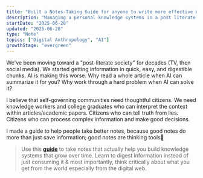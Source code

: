 ```yaml
---
title: "Built a Notes-Taking Guide for anyone to write more effective notes."
description: "Managing a personal knowledge systems in a post literate society"
startDate: "2025-06-28"
updated: "2025-06-28"
type: "Note"
topics: ["Digital Anthropology", "AI"]
growthStage: "evergreen"
---
```


We've been moving toward a "post-literate society" for decades (TV, then social media). 
We started getting information in quick, easy, and digestible chunks. AI is making this worse. 
Why read a whole article when AI can summarize it for you? Why work 
through a hard problem when AI can solve it? 

I believe that self-governing communities need thoughtful citizens. 
We need knowledge workers and college graduates who can interpret the context within articles/academic papers.
Citizens who can tell truth from lies. Citizens who can process complex information and make good decisions.

I made a guide to help people take better notes, because good notes do more than just save information; 
good notes are thinking tools🧠

> Use this **[guide](https://taking-notes-six.vercel.app/)** to take notes that actually help you build knowledge systems that
> grow over time. Learn to digest information instead of just consuming it & most importantly, think critically 
> about what you get from the world especially from the digital web. 
